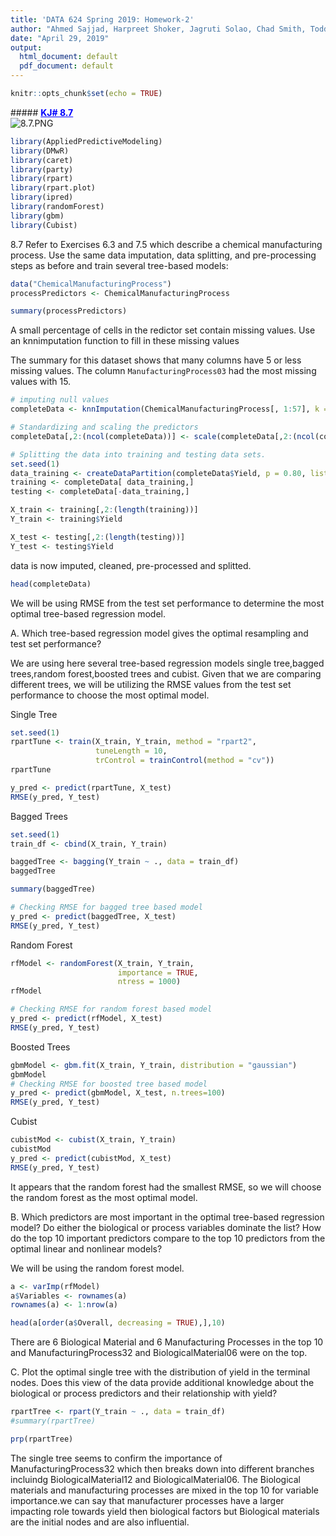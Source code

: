 ```yaml
---
title: 'DATA 624 Spring 2019: Homework-2'
author: "Ahmed Sajjad, Harpreet Shoker, Jagruti Solao, Chad Smith, Todd Weigel"
date: "April 29, 2019"
output:
  html_document: default
  pdf_document: default
---
```


```r
knitr::opts_chunk$set(echo = TRUE)
```
##### <span style="color:blue"><b><u>KJ# 8.7</u></b></span><div id="8.7.PNG"><img src="8.7.PNG" alt="8.7.PNG"></div>
```r
library(AppliedPredictiveModeling)
library(DMwR)
library(caret)
library(party)
library(rpart)
library(rpart.plot)
library(ipred)
library(randomForest)
library(gbm)
library(Cubist)
```

8.7  Refer to Exercises 6.3 and 7.5 which describe a chemical manufacturing process. Use the same data imputation, data splitting, and pre-processing steps as before and train several tree-based models:


```r
data("ChemicalManufacturingProcess")
processPredictors <- ChemicalManufacturingProcess
```


```r
summary(processPredictors)
```
A small percentage of cells in the redictor set contain missing values. Use an knnimputation function to fill in these missing values

The summary for this dataset shows that many columns have 5 or less missing values. The column `ManufacturingProcess03` had the most missing values with 15.


```r
# imputing null values
completeData <- knnImputation(ChemicalManufacturingProcess[, 1:57], k = 3, meth = "weighAvg")

# Standardizing and scaling the predictors
completeData[,2:(ncol(completeData))] <- scale(completeData[,2:(ncol(completeData))])

# Splitting the data into training and testing data sets.
set.seed(1)
data_training <- createDataPartition(completeData$Yield, p = 0.80, list=FALSE)
training <- completeData[ data_training,]
testing <- completeData[-data_training,]

X_train <- training[,2:(length(training))]
Y_train <- training$Yield

X_test <- testing[,2:(length(testing))]
Y_test <- testing$Yield
```
data is now imputed, cleaned, pre-processed and splitted.
```r
head(completeData)
```
We will be using RMSE from the test set performance to determine the most optimal tree-based regression model.

A. Which tree-based regression model gives the optimal resampling and test set performance?

We are using here several tree-based regression models single tree,bagged trees,random forest,boosted trees and cubist. Given that we are comparing different trees, we will be utilizing the RMSE values from the test set performance to choose the most optimal model.

Single Tree
```r
set.seed(1)
rpartTune <- train(X_train, Y_train, method = "rpart2",
                   tuneLength = 10,
                   trControl = trainControl(method = "cv"))
rpartTune
```
```r
y_pred <- predict(rpartTune, X_test)
RMSE(y_pred, Y_test)
```

Bagged Trees

```r

set.seed(1)
train_df <- cbind(X_train, Y_train)

baggedTree <- bagging(Y_train ~ ., data = train_df)
baggedTree
```
```r
summary(baggedTree)
```
```r
# Checking RMSE for bagged tree based model
y_pred <- predict(baggedTree, X_test)
RMSE(y_pred, Y_test)
```
Random Forest
```r

rfModel <- randomForest(X_train, Y_train,
                        importance = TRUE,
                        ntress = 1000)
rfModel
```
```r
# Checking RMSE for random forest based model
y_pred <- predict(rfModel, X_test)
RMSE(y_pred, Y_test)

```
Boosted Trees

```r

gbmModel <- gbm.fit(X_train, Y_train, distribution = "gaussian")
gbmModel
# Checking RMSE for boosted tree based model
y_pred <- predict(gbmModel, X_test, n.trees=100)
RMSE(y_pred, Y_test)
```
Cubist
```r

cubistMod <- cubist(X_train, Y_train)
cubistMod
y_pred <- predict(cubistMod, X_test)
RMSE(y_pred, Y_test)
```
It appears that the random forest had the smallest RMSE, so we will choose the random forest as the most optimal model.

B. Which predictors are most important in the optimal tree-based regression model? Do either the biological or process variables dominate the list? How do the top 10 important predictors compare to the top 10 predictors from the optimal linear and nonlinear models?

We will be using the random forest model.

```r
a <- varImp(rfModel)
a$Variables <- rownames(a)
rownames(a) <- 1:nrow(a)

head(a[order(a$Overall, decreasing = TRUE),],10)
```
There are 6 Biological Material and 6 Manufacturing Processes in the top 10 and ManufacturingProcess32 and BiologicalMaterial06 were on the top.

C. Plot the optimal single tree with the distribution of yield in the terminal nodes. Does this view of the data provide additional knowledge about the biological or process predictors and their relationship with yield?
```r

rpartTree <- rpart(Y_train ~ ., data = train_df)
#summary(rpartTree)
```

```r
prp(rpartTree)

```
The single tree seems to confirm the importance of ManufacturingProcess32 which then breaks down into different branches incluindg BiologicalMaterial12 and  BiologicalMaterial06. The Biological materials and manufacturing processes are mixed in the top 10 for variable importance.we can say that manufacturer processes have a larger impacting role towards yield then biological factors but Biological materials are the initial nodes and are also influential.
